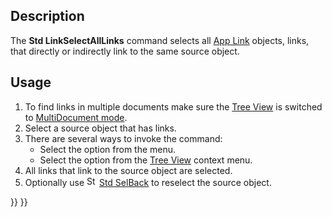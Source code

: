 <languages/>
<translate>

<!--T:1-->
{{Docnav
|[[Std_LinkSelectLinkedFinal|LinkSelectLinkedFinal]]
|[[Std_TreeSyncView|TreeSyncView]]
|[[Std_View_Menu|Std View Menu]]
|IconL=Std_LinkSelectLinkedFinal.svg
|IconR=Std_TreeSyncView.svg
|IconC=Freecad.svg
}}

<!--T:2-->
{{GuiCommand
|Name=Std LinkSelectAllLinks
|MenuLocation=View → Link Navigation → Select All Links
|Workbenches=All
|Version=0.19
|SeeAlso=[[Std_LinkSelectLinked|Std LinkSelectLinked]], [[Std_LinkSelectLinkedFinal|Std LinkSelectLinkedFinal]]
}}

== Description == <!--T:3-->

<!--T:4-->
The '''Std LinkSelectAllLinks''' command selects all [[App_Link|App Link]] objects, links, that directly or indirectly link to the same source object.

== Usage == <!--T:5-->

<!--T:6-->
# To find links in multiple documents make sure the [[Tree_View|Tree View]] is switched to [[Std_TreeMultiDocument|MultiDocument mode]].
# Select a source object that has links.
# There are several ways to invoke the command:
#* Select the {{MenuCommand|View → Link Navigation → [[Image:Std_LinkSelectAllLinks.svg|16px]] Select All Links}} option from the menu.
#* Select the {{MenuCommand|Link Actions → [[Image:Std_LinkSelectAllLinks.svg|16px]] Select All Links}} option from the [[Tree_View|Tree View]] context menu.
# All links that link to the source object are selected.
# Optionally use [[Image:Std_SelBack.svg|16px]] [[Std_SelBack|Std SelBack]] to reselect the source object.

<!--T:7-->
{{Docnav
|[[Std_LinkSelectLinkedFinal|LinkSelectLinkedFinal]]
|[[Std_TreeSyncView|TreeSyncView]]
|[[Std_View_Menu|Std View Menu]]
|IconL=Std_LinkSelectLinkedFinal.svg
|IconR=Std_TreeSyncView.svg
|IconC=Freecad.svg
}}

</translate>
{{Std_Base_navi{{#translation:}}}}
{{Userdocnavi{{#translation:}}}}